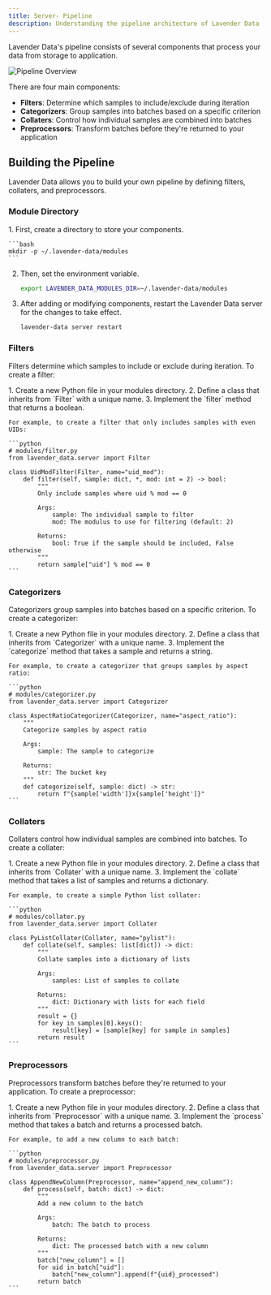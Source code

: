 ```yaml
---
title: Server- Pipeline
description: Understanding the pipeline architecture of Lavender Data
---
```



Lavender Data's pipeline consists of several components that process your data from storage to application.

![Pipeline Overview](/overview.png)

There are four main components:

- **Filters**: Determine which samples to include/exclude during iteration
- **Categorizers**: Group samples into batches based on a specific criterion
- **Collaters**: Control how individual samples are combined into batches
- **Preprocessors**: Transform batches before they're returned to your application


## Building the Pipeline

Lavender Data allows you to build your own pipeline by defining filters, collaters, and preprocessors.

### Module Directory

<Steps>
1. First, create a directory to store your components.

    ```bash
    mkdir -p ~/.lavender-data/modules
    ```

2. Then, set the environment variable.

    ```bash
    export LAVENDER_DATA_MODULES_DIR=~/.lavender-data/modules
    ```

3. After adding or modifying components, restart the Lavender Data server for the changes to take effect.

    ```bash
    lavender-data server restart
    ```
</Steps>

### Filters

Filters determine which samples to include or exclude during iteration. To create a filter:

<Steps>
1. Create a new Python file in your modules directory.
2. Define a class that inherits from `Filter` with a unique name.
3. Implement the `filter` method that returns a boolean.

    For example, to create a filter that only includes samples with even UIDs:

    ```python
    # modules/filter.py
    from lavender_data.server import Filter

    class UidModFilter(Filter, name="uid_mod"):
        def filter(self, sample: dict, *, mod: int = 2) -> bool:
            """
            Only include samples where uid % mod == 0
            
            Args:
                sample: The individual sample to filter
                mod: The modulus to use for filtering (default: 2)
                
            Returns:
                bool: True if the sample should be included, False otherwise
            """
            return sample["uid"] % mod == 0
    ```
</Steps>


### Categorizers

Categorizers group samples into batches based on a specific criterion. To create a categorizer:

<Steps>
1. Create a new Python file in your modules directory.
2. Define a class that inherits from `Categorizer` with a unique name.
3. Implement the `categorize` method that takes a sample and returns a string.

    For example, to create a categorizer that groups samples by aspect ratio:

    ```python
    # modules/categorizer.py
    from lavender_data.server import Categorizer

    class AspectRatioCategorizer(Categorizer, name="aspect_ratio"):
        """
        Categorize samples by aspect ratio

        Args:
            sample: The sample to categorize

        Returns:
            str: The bucket key
        """
        def categorize(self, sample: dict) -> str:
            return f"{sample['width']}x{sample['height']}"
    ```
</Steps>


### Collaters

Collaters control how individual samples are combined into batches. To create a collater:

<Steps>
1. Create a new Python file in your modules directory.
2. Define a class that inherits from `Collater` with a unique name.
3. Implement the `collate` method that takes a list of samples and returns a dictionary.
    
    For example, to create a simple Python list collater:

    ```python
    # modules/collater.py
    from lavender_data.server import Collater

    class PyListCollater(Collater, name="pylist"):
        def collate(self, samples: list[dict]) -> dict:
            """
            Collate samples into a dictionary of lists
            
            Args:
                samples: List of samples to collate
                
            Returns:
                dict: Dictionary with lists for each field
            """
            result = {}
            for key in samples[0].keys():
                result[key] = [sample[key] for sample in samples]
            return result
    ```
</Steps>


### Preprocessors

Preprocessors transform batches before they're returned to your application. To create a preprocessor:

<Steps>
1. Create a new Python file in your modules directory.
2. Define a class that inherits from `Preprocessor` with a unique name.
3. Implement the `process` method that takes a batch and returns a processed batch.
    
    For example, to add a new column to each batch:

    ```python
    # modules/preprocessor.py
    from lavender_data.server import Preprocessor

    class AppendNewColumn(Preprocessor, name="append_new_column"):
        def process(self, batch: dict) -> dict:
            """
            Add a new column to the batch
            
            Args:
                batch: The batch to process
                
            Returns:
                dict: The processed batch with a new column
            """
            batch["new_column"] = []
            for uid in batch["uid"]:
                batch["new_column"].append(f"{uid}_processed")
            return batch
    ```
</Steps>
